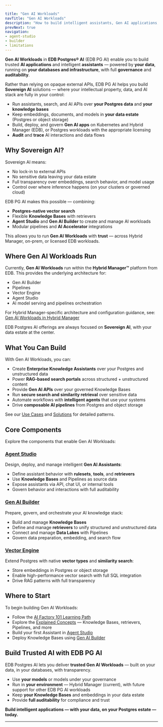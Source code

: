 ```yaml
---

title: "Gen AI Workloads"
navTitle: "Gen AI Workloads"
description: "How to build intelligent assistants, Gen AI applications, and retrieval-augmented search with Knowledge Bases, retrievers, and Postgres vector search — fully Sovereign AI, on your data estate."
prevNext: true
navigation:
- agent-studio
- builder
- limitations
---
```


**Gen AI Workloads** in **EDB Postgres® AI** (EDB PG AI) enable you to build trusted **AI applications** and intelligent **assistants** — powered by **your data**, running on **your databases and infrastructure**, with full **governance** and **auditability**.

Rather than relying on opaque external APIs, EDB PG AI helps you build **Sovereign AI** solutions — where your intellectual property, data, and AI stack are fully in your control:

- Run assistants, search, and AI APIs over **your Postgres data** and **your knowledge bases**
- Keep embeddings, documents, and models in **your data estate** (Postgres or object storage)
- Build, deploy, and govern **Gen AI apps** on Kubernetes and Hybrid Manager (EDB), or Postgres workloads with the appropriate licensing
- **Audit** and **trace** AI interactions and data flows

## Why Sovereign AI?

Sovereign AI means:

- No lock-in to external APIs
- No sensitive data leaving your data estate
- Full transparency over embeddings, search behavior, and model usage
- Control over where inference happens (on your clusters or governed cloud)

EDB PG AI makes this possible — combining:

- **Postgres-native vector search**
- Flexible **Knowledge Bases** with retrievers
- **Agent Studio** and **Gen AI Builder** to create and manage AI workloads
- Modular pipelines and **AI Accelerator** integrations

This allows you to run **Gen AI Workloads** with **trust** — across Hybrid Manager, on-prem, or licensed EDB workloads.

## Where Gen AI Workloads Run

Currently, **Gen AI Workloads** run within the **Hybrid Manager™** platform from EDB. This provides the underlying architecture for:

- Gen AI Builder
- Pipelines
- Vector Engine
- Agent Studio
- AI model serving and pipelines orchestration

For Hybrid Manager-specific architecture and configuration guidance, see:
[Gen AI Workloads in Hybrid Manager](/edb-postgres-ai/hybrid-manager/ai-factory/gen-ai)

EDB Postgres AI offerings are always focused on **Sovereign AI**, with your data estate at the center.

## What You Can Build

With Gen AI Workloads, you can:

- Create **Enterprise Knowledge Assistants** over your Postgres and unstructured data
- Power **RAG-based search portals** across structured + unstructured content
- Provide **Gen AI APIs** over your governed Knowledge Bases
- Run **secure search and similarity retrieval** over sensitive data
- Automate workflows with **intelligent agents** that use your systems
- Drive **composable AI pipelines** from Postgres and object storage

See our [Use Cases](/edb-postgres-ai/ai-factory/learn/use-cases.mdx) and [Solutions](/edb-postgres-ai/ai-factory/learn/solutions.mdx) for detailed patterns.

## Core Components

Explore the components that enable Gen AI Workloads:

### [Agent Studio](/edb-postgres-ai/ai-factory/gen-ai/agent-studio)

Design, deploy, and manage intelligent **Gen AI Assistants**:

- Define assistant behavior with **rulesets**, **tools**, and **retrievers**
- Use **Knowledge Bases** and Pipelines as source data
- Expose assistants via API, chat UI, or internal tools
- Govern behavior and interactions with full auditability

### [Gen AI Builder](/edb-postgres-ai/ai-factory/gen-ai/builder)

Prepare, govern, and orchestrate your AI knowledge stack:

- Build and manage **Knowledge Bases**
- Define and manage **retrievers** to unify structured and unstructured data
- Connect and manage **Data Lakes** with Pipelines
- Govern data preparation, embedding, and search flow

### [Vector Engine](/edb-postgres-ai/ai-factory/vector-engine)

Extend Postgres with native **vector types** and **similarity search**:

- Store embeddings in Postgres or object storage
- Enable high-performance vector search with full SQL integration
- Drive RAG patterns with full transparency

## Where to Start

To begin building Gen AI Workloads:

- Follow the [AI Factory 101 Learning Path](/edb-postgres-ai/ai-factory/learn/paths/101.mdx)
- Explore the [Explained Concepts](/edb-postgres-ai/ai-factory/learn/explained) — Knowledge Bases, retrievers, Pipelines, and more
- Build your first Assistant in [Agent Studio](/edb-postgres-ai/ai-factory/gen-ai/agent-studio)
- Deploy Knowledge Bases using [Gen AI Builder](/edb-postgres-ai/ai-factory/gen-ai/builder)

## Build Trusted AI with EDB PG AI

EDB Postgres AI lets you deliver **trusted Gen AI Workloads** — built on your data, in your databases, with transparency.

- Use **your models** or models under your governance
- Run in **your environment** — Hybrid Manager (current), with future support for other EDB PG AI workloads
- Keep **your Knowledge Bases** and embeddings in your data estate
- Provide **full auditability** for compliance and trust

**Build intelligent applications — with your data, on your Postgres estate — today.**

---

